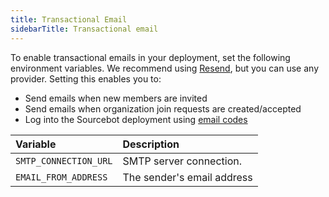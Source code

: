 ```yaml
---
title: Transactional Email
sidebarTitle: Transactional email
---
```


To enable transactional emails in your deployment, set the following environment variables. We recommend using [Resend](https://resend.com/), but you can use any provider. Setting this enables you to:

- Send emails when new members are invited
- Send emails when organization join requests are created/accepted
- Log into the Sourcebot deployment using [email codes](self-hosting/more/authentication#email-codes)

| Variable | Description |
| :------- | :---------- |
| `SMTP_CONNECTION_URL` | SMTP server connection. |
| `EMAIL_FROM_ADDRESS` | The sender's email address |